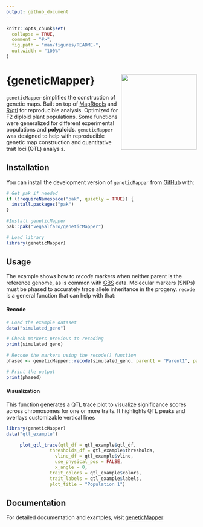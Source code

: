 ```yaml
---
output: github_document
---
```


<!-- README.md is generated from README.Rmd. Please edit that file -->

```r
knitr::opts_chunk$set(
  collapse = TRUE,
  comment = "#>",
  fig.path = "man/figures/README-",
  out.width = "100%"
)
```


# {geneticMapper} <img src='man/figures/logo.png' width = "200px" align="right"/>

<!-- badges: start -->

<!-- badges: end -->


`geneticMapper` simplifies the construction of genetic maps. Built on top of [MapRtools](https://github.com/jendelman/MapRtools) and [R/qtl](https://rqtl.org/) for reproducible analysis. Optimized for F2 diploid plant populations. Some functions were generalized for different experimental populations and **polyploids**.
 `geneticMapper` was designed to help with reproducible genetic map construction and quantitative trait loci (QTL) analysis.

## Installation

You can install the development version of `geneticMapper` from [GitHub](https://github.com/) with:

```r
# Get pak if needed
if (!requireNamespace("pak", quietly = TRUE)) {
  install.packages("pak")
}

#Install geneticMapper
pak::pak("vegaalfaro/geneticMapper")

# Load library
library(geneticMapper)
```


## Usage

The example shows how to *recode* markers when neither parent is the reference genome, as is common with [GBS](https://en.wikipedia.org/wiki/Genotyping_by_sequencing) data. Molecular markers (SNPs) must be phased to accurately trace allele inheritance in the progeny. `recode` is a general function that can help with that:

#### Recode

```r
# Load the example dataset
data("simulated_geno")

# Check markers previous to recoding
print(simulated_geno)

# Recode the markers using the recode() function
phased <- geneticMapper::recode(simulated_geno, parent1 = "Parent1", parent2 = "Parent2")

# Print the output
print(phased)

```

####  Visualization

This function generates a QTL trace plot to visualize significance scores across chromosomes for one or more traits. It highlights QTL peaks and overlays customizable vertical lines 

```r
library(geneticMapper)
data("qtl_example")

     plot_qtl_trace(qtl_df = qtl_example$qtl_df,
                thresholds_df = qtl_example$thresholds,
                  vline_df = qtl_example$vline,
                  use_physical_pos = FALSE,
                  x_angle = 0,
                trait_colors = qtl_example$colors,
                trait_labels = qtl_example$labels,
                plot_title = "Population 1")
```
## Documentation

For detailed documentation and examples, visit [geneticMapper](https://vegaalfaro.github.io/geneticMapper/reference/index.html)

